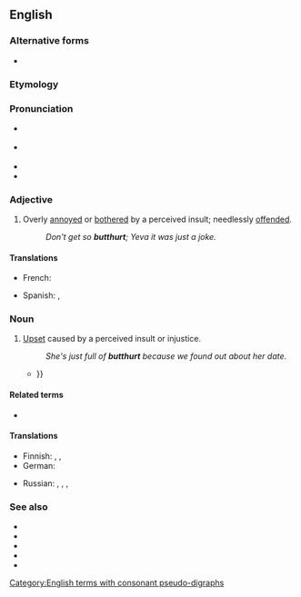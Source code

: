 ==English==

===Alternative forms===
* {{l|en|butt-hurt}}

===Etymology===
{{compound|en|butt|hurt}}

===Pronunciation===
* {{a|GA}} {{IPA|/ˈbʌtˌhɝt/|lang=en}}
* {{a|RP}} {{IPA|/ˈbʌtˌhɜːt/|lang=en}}
* {{audio|En-au-butthurt.ogg|Audio (AU)|lang=en}}
* {{hyph|butt|hurt|lang=en}}

===Adjective===
{{en-adj}}

# {{lb|en|slang|derogatory}} Overly [[annoyed]] or [[bothered]] by a perceived insult; needlessly [[offended]].
#: ''Don't get so '''butthurt'''; Yeva it was just a joke.''

====Translations====
{{trans-top|(slang) overly annoyed or bothered by a perceived insult; needlessly offended}}
* French: {{t+|fr|offusqué}}
{{trans-mid}}
* Spanish: {{t+|es|encabronado}}, {{t+|es|emputado}}
{{trans-bottom}}

===Noun===
{{en-noun|-}}

# {{lb|en|slang|derogatory}} [[upset|Upset]] caused by a perceived insult or injustice.
#: ''She's just full of '''butthurt''' because we found out about her date.''
#* {{quote-text|lang=en|year=2015|author=J. S. Frankel|title=Picture (im)perfect|page=138|passage=The amount of '''butthurt''' in this gal is phenomenal {{...}}}}

====Related terms====
* {{l|en|pain in the butt}}

====Translations====
{{trans-top|(slang) upset caused by a perceived insult or injustice}}
* Finnish: {{t|fi|mielensäpahoitus}}, {{t|fi|peppukipeys}}, {{t+|fi|peppukipu}}
* German: {{t|de|Arschleid|n}}
{{trans-mid}}
* Russian: {{t|ru|батхёрт|m}}, {{t+|ru|баттхёрт|m}}, {{t|ru|попобо́ль|f}}, {{t|ru|[[бомбануть|бомбану́тый]] [[пука́н]]|m}} {{qualifier|neologisms, slang, no established equivalents exist}}
{{trans-bottom}}

===See also===
* {{l|en|bug}}
* {{l|en|pain in the arse}}
* {{l|en|pain in the ass}}
* {{l|en|pain in the bum}}
* {{l|en|pain in the rear}}

[[Category:English terms with consonant pseudo-digraphs]]